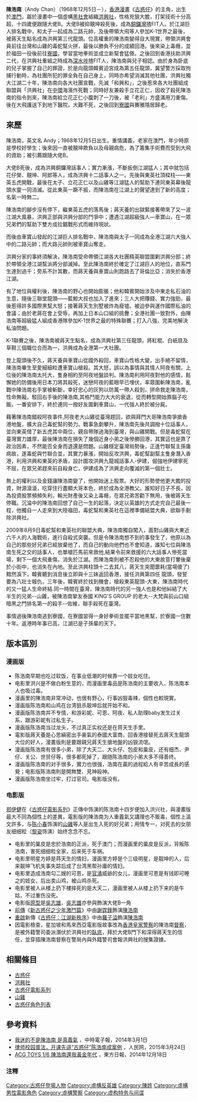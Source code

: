 {{Merge approved||discuss=Wikipedia:頁面存廢討論/記錄/2022/03/29#陳浩南|time=2022-04-07T11:33:25+00:00}}
{{plot|time=2018-09-17T07:21:42+00:00}}
{{NOT|陳近南|鄭浩南}}
{{Other uses list|香港漫畫《古惑仔》中的虚构角色|「古惑仔」電影系列經典扮演者|鄭伊健|一位藝名「浩南」的女性模特兒|鄭伊琪|中国扶贫工作者|陈浩南 (辽宁)}}
{{Infobox character
| name        = 陳浩南
| series      = 《[[古惑仔|古惑仔]]》
| image       = P0001.jpg
| caption     = 
| birthdate   = {{Birth date and age|1968|12|5}}
| first       = 1992年4月16日
| last        = 
| creator     = [[牛佬|牛佬]]
| portrayer   = [[鄭伊健|鄭伊健]](本傳系列一與《[[古惑仔情義篇之洪興十三妹|古惑仔情義篇之洪興十三妹]]》《[[友情歲月之山雞故事|友情歲月之山雞故事]]》)<br>[[謝霆鋒|謝霆鋒]](《[[新古惑仔之少年激鬥篇|新古惑仔之少年激鬥篇]]》)<br>[[羅子溢|羅子溢]](本傳系列二《[[古惑仔：江湖新秩序|古惑仔：江湖新秩序]]》)
| nickname    = 靚仔南、Andy Chan
| alias       = Andy Chen
| gender      = 男
| occupation  = 黑社會人士
| title       = 洪興社銅鑼灣前話事人<br>「江湖巨人排名戰」雙花紅棍<br>洪興社第三任龍頭<br>洪興社深水埗前坐館<br>南飛書報社創辦人之一<br>洪興社第五任龙头
| family      = 母：陳淑芳(電影)
| spouse      = Eva(已過身)<br>細細粒(已過身)<br>阿夜(已過身)<br>游采妮（前度）<br>Baby（己過身）<br>賽雅
| birth_date  = {{birth date and age|1968|12|05}}
| children    = 子：-{zh-hans:游子健;zh-hant:游子健}-
| relatives   = 姊：阿娟
| religion    = [[關聖帝君|關聖帝君]]
| nationality = {{POR}}
}}

'''陳浩南'''（Andy Chan）（1968年12月5日－），[[香港漫畫|香港漫畫]]《[[古惑仔|古惑仔]]》的主角，出生於[[澳門|澳門]]，屬於漫畫中一個虛構[[黑社會|黑社會]]組織[[洪興社|洪興社]]，性格兇狠大膽，打架技術十分高超，十四歲便跟隨大佬B。大佬B被抑靚坤殺死後，成為[[銅鑼灣|銅鑼灣]]揸FIT人。於江湖巨人排名戰中，和太子一起成為二路元帥，及後帶領大飛等人參加K-1世界之最後，被蔣天生點名成為洪興第三代龍頭。位高權重的陳浩南變得自大現實，帶領洪興會員前往台灣和山雞的毒蛇幫火拼，最後以勝負不分的成績回港。後來染上毒癮，並於福田一役後前往[[寮國|寮國]]，學習當地拳術並成立新幫會猛傣。之後回到香港扶助洪興二代，在洪興社重組之時成為[[深水埗|深水埗]]揸FIT人，陳浩南與兒子相認。由於身為卧底的兒子掌握了自己的罪證，於是向龍頭韓賓迫宮成為第五任龍頭，冀望警方採取拘捕行動時，為社團所犯的罪全負在自己身上，同時亦希望消滅其他社團，洪興社獨大江湖二十年，陳浩南向各大社團宣戰，先滅「和興和」，之後惹來各大社團組成聯盟與「洪興社」在[[中環|中環]]海濱作死戰；同時好友兼殺手立花正仁，因收了殺死陳浩南的指令到來，陳浩南給立花正仁小腹刺了一刀後，被「老利」方盛滿用刀重傷。後在大飛護送下到地下醫院，大難不死，之後回到[[寮國|寮國]]與賽雅隱居歸老。

==來歷==
陳浩南，英文名 Andy；1968年12月5日出生。重情講義，老家在澳門，年少時原是學校好學生；後來因一直被靚坤欺負以及母親病危，為了籌集手術費而受到大飛的資助；被引薦跟隨大佬B。

大佬B死後，成為洪興銅鑼灣話事人；實力漸漲，不斷扳倒江湖猛人；其中就包括花仔榮、靚坤、阿郎等人，成為洪興十二話事人之一。先後與東英社頂樑柱——東英五虎開戰，最後在太子、立花正仁以及山雞等江湖猛人的幫助下連同東英幕後龍頭水靈一同消滅。從此東英一蹶不振，而陳浩南在江湖上的聲望達到了新的高度；名氣一時無二。

陳浩南的腳步沒有停下，繼東英五虎的落馬後；蔣天養的出獄緊接著帶來了又一波江湖大風暴，洪興正部與洪興分部的鬥爭中；遭遇江湖超級強人—車寶山，在一眾兄弟們的幫助下雙方成拉鋸戰形式而維持現狀。

而後由車寶山發起的江湖巨人排名戰中，陳浩南與太子一同成為全港江湖六大強人中的二路元帥；而大路元帥則被車寶山奪走。

洪興分家的事終須解決，陳浩南受命帶領江湖各大社團精英聯盟圍剿洪興分部；終於帶領全港江湖幫派將分部滅掉。至此陳浩南終於確定了江湖巨人的地位，直系門生達到過千；旁系不計其數，而蔣天養與車寶山則跑路去了哥倫比亞；消失於香港江湖。

有了地位與權利後，陳浩南的野心也開始膨脹；他和韓賓開始涉及中東走私石油的生意，隨後三聯堂龍頭——藍鯨大叔也加入了進來；三人大把賺錢、實力強勁，最後惹得許多國際黑幫大怒；接著蔣天生別墅被炸為廢墟。被迫參與運作國際私油的會議；由於老蔣在會上受辱，再加上日本山口組的挑釁；全港社團一致對外，由陳浩南等超級猛人組成香港隊參加K-1世界之最的特殊聯賽；打入八強，完美地解決私油問題。

K-1聯賽之後，陳浩南被蔣天生點名，成為洪興社第三任龍頭，將紅棍、白紙扇及草鞋三個職位合而為一，洪興成為全港第一大社團。

登上龍頭後不久，蔣天養與車寶山從國外殺回，車寶山性格大變，出手絕不留情，陳浩南畢生至愛細細粒遭車寶山槍殺。其大怒，誤以為事情與其情人阿夜有關，上位後的陳浩南太托大，隻身相約至阿夜地盤談判。陳浩南利用阿夜對他的感情，鬆懈她的防備後用日本刀將其殺死，迷戀阿夜的藍眼早已埋伏，率眾圍斬陳浩南，亂戰中陳浩南右手掌被斬斷，幸好忠心的灰狗以防萬一帶人殺到，拼命救走陳浩南，性命無礙。駁回右手後的陳浩南,其格鬥能力大大的衰退，從而轉型開始靠腦子吃飯。一番安排下，終於連同一撥好友圍剿車寶山，一代強人終於被分屍。

藉著陳浩南錯殺阿夜事件,阿夜老大山雞從臺灣趕回，欲與拜門大哥陳浩南爭搶香港地盤，擴大自己毒蛇幫的勢力。戰事急劇攀升，陳浩南先後共調撥十位話事人，並向東英借了新五虎其中兩位，親自帶隊過海到臺灣，與山雞開戰。但是毒蛇幫在臺灣實力雄厚，最後陳浩南在損失了幾個近身小弟之後慘勝回港，其實這也是靠了政治因素，不然能否全身而退還是問題。山雞穩定臺灣局勢後，正逢竹聯幫主孫庸病故，遂毒蛇與竹聯合並，其實力暴漲，開始反攻洪興，毒蛇幫副幫主隻身潛入香港，利用洪興和東英的矛盾，設計圍攻洪興九龍城話事人-伊建，倔強地伊建寧死不屈，在眾兄弟趕來前自殺身亡，伊建成為了洪興走向覆滅的第一個壯士。

無上的權利以及金錢讓陳浩南變了，他開始迷上股票。大好的形勢使他更大膽的投資，財源滾滾，吃穿住行盡顯大哥本色，終於成為全港教父。誰知好日子不長，因為投資股票頻頻失利，輸光財產後又染上毒癮，在眾兄弟苦勸下無用，後被蔣天生停職。沉淪中的陳浩南回想了自己一生的起落，決定以英雄的方式走完自己最後一程，他獨自一人走來到大陸福田，毒蛇幫和東英社在這裡準備結盟大典，欲聯手剷除洪興社。

2009年8月9日毒蛇幫和東英社的聯盟大典，陳浩南獨自闖入，面對山雞與大東近六千人的人海戰術，進行自殺式突襲。但是令陳浩南想不到的事發生了，他原以為自己的那些好兄弟已經放棄他了，而自己的動向他們也不會知道，誰知七位與陳浩南生死之交的話事人，也單槍匹馬前來救他,結果令前來救援的六大話事人慘死當場，剩下一個大飛重傷，消失於江湖。而陳浩南則被不忍殺他的大東故意打暈後棄於小街中，也消失在內地。至此洪興柱頭十二去其八，蔣天生突聞噩耗(當場傻了)黯然淚下，韓賓聽到消息後立即與十三妹返回香港，接任洪興第四任 龍頭，發誓要為八壯士報仇，三年後，韓賓終於找到機會，槍殺東英龍頭-大東，陳浩南時代的又一猛人生命終結.同一時間在臺灣，陳浩南時代的另一強人也是和他糾結了大半生的兄弟--山雞，被陳浩南摯友泰國 KING'S GROUP 的老大--大梵與前山口組暗黑之門排名第一的殺手--佐維，聯手殺死在臺灣。

事情過後陳浩南逃到寮國，在寮國習得一身好拳術並擺平當地黑幫，於寮國一住數十年。返港時年事已高，江湖已是子孫輩的天下。

==版本區別==
===漫画版===
*陈浩南早期也吃过软饭，在事业低潮的时候靠一个妓女吃住。
*电影里洪兴是不做白粉生意的，而漫画里毒品是陈浩南的主要收入，陈浩南本人也吸过毒{{NoteTag|陳浩南只在出道初期賣丸仔，一直沒賣過白粉}}。
*漫画里的陳浩南非常冲动，也很有野心，行事凶狠毒辣，個性也較現實。
*漫画版陈浩南和山鸡在台湾狙杀靓坤后就开始不和。
*漫画版陈浩南并不专情，和游彩妮、可恩、阿夜、私人助理baby发生过关系，跟游彩妮有过私生子。
*漫画版陈浩南当过龙头，不过真正实权还是在蒋天生手里。
*電影版蔣天養是心思縝密出手豪氣的泰國大富商，回香港接替死去蔣天生龍頭大位的好人，漫畫版則是要跟親兄蔣天生搶地盤的凶狠流氓。
*漫画版陈浩南有很多小弟，除了大天二、大头仔、包皮和巢皮，还有细杰、尹仔、关公、世贸仔等，很多都死掉了，跟随陈浩南的小弟大多不得善终。
*漫画版陈浩南的对手很多，實力也很強，浩南在贏的過程給人有辛苦成長的感覺；电影版陈浩南則是開無雙、見神殺神。
*漫画版陈浩南坐过牢，打过官司。电影版没有。

===电影版===
[[郑伊健|郑伊健]]在《[[古惑仔電影系列|古惑仔電影系列]]》正傳中饰演的陈浩南十四岁便加入洪兴社，與漫畫版最大不同為個性上的差異，電影版的陳浩南为人重義氣又講理也不販毒，個性上溫文許多，与[[陈小春|陈小春]]饰演的[[山雞_(古惑仔)|山雞]]等人是出生入死的好兄弟；用情专一，对死去的女朋友细细粒（[[黎姿|黎姿]]饰演）始终念念不忘。
*电影里的巢皮是忠於浩南的正派，死于澳门；而漫画里的巢皮是反派，背叛陈浩南，害死细细粒全家，后来死于车祸。
*电影里明星方婷是蒋天生的情妇，漫画里方婷是个三级明星，是靓坤的人，后来靓坤飞机失事失踪后成了台湾黑帮孙庸的情妇。
*电影里造成浩南勾二嫂的可恩，是[[官涌|官涌]]威爺的女儿，漫画里可恩是有钱即可睡之的妓女，后出卖山鸡，被山鸡杀死。
*电影里被人从楼上扔下樓摔死的是大天二，漫画里被人从楼上扔下来的是牛姑，不过重伤没死。
*电影版[[原型|原型]]是[[吳志雄|吳志雄]]，[[吳志雄|吳志雄]]亦參與飾演大佬B一角
*[[前傳|前傳]]《[[新古惑仔之少年激鬥篇|新古惑仔之少年激鬥篇]]》中由[[謝霆鋒|謝霆鋒]]飾演[[陳浩南|陳浩南]]
*[[重啟|重啟]]新傳《[[古惑仔：江湖新秩序|古惑仔：江湖新秩序]]》中由[[羅子溢|羅子溢]]飾演[[陳浩南|陳浩南]]
*因電影檢查，星加坡和馬來西亞電影版故事改為[[香港皇家警察|香港皇家警察]]的陳浩南[[督察|督察]]，是被外籍警司委派潛伏於洪興社的[[臥底|臥底]]，拜於大佬B門下和深得蔣天生的信任，並穿插陳浩南督察在警局內與外籍警司會報洪興社的搜集證據。

==相關條目==
* [[古惑仔|古惑仔]]
* [[洪興社|洪興社]]
* [[古惑仔電影系列|古惑仔電影系列]]
* [[山雞_(古惑仔)|山雞]]
* [[古惑仔角色列表|古惑仔角色列表]]

==參考資料==
* [http://www.chinatimes.com/realtimenews/20140301002097-260404 我迷的不是陳浩南 是真義氣] {{Wayback|url=http://www.chinatimes.com/realtimenews/20140301002097-260404 |date=20200621173633 }}，中時電子報，2014年3月1日
* [http://edu.people.com.cn/n/2015/0324/c1053-26741483.html 律师校园普法，开课先讲“古惑仔”陈浩南成案例] {{Wayback|url=http://edu.people.com.cn/n/2015/0324/c1053-26741483.html |date=20200621173641 }}，人民网，2015年3月24日
* [http://the-sun.on.cc/cnt/lifestyle/20141218/00487_001.html ACG TOYS 1/6 陳浩南還我黃金年代] {{Wayback|url=http://the-sun.on.cc/cnt/lifestyle/20141218/00487_001.html |date=20190910190259 }}，東方日報，2014年12月18日

===注釋===
{{NoteFoot}}

[[Category:古惑仔登場人物|Category:古惑仔登場人物]]
[[Category:虛構反英雄|Category:虛構反英雄]]
[[Category:陳姓|Category:陳姓]]
[[Category:虛構男性電影角色|Category:虛構男性電影角色]]
[[Category:虛構警察|Category:虛構警察]]
[[Category:虚构特务与间谍|Category:虚构特务与间谍]]